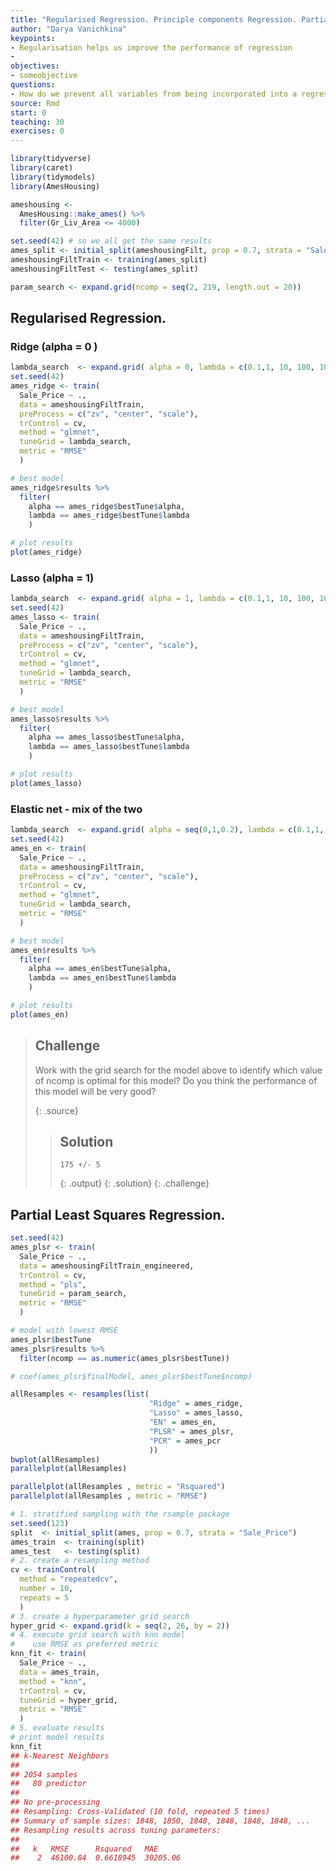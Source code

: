 ```yaml
---
title: "Regularised Regression. Principle components Regression. Partial Least Squares Regression."
author: "Darya Vanichkina"
keypoints:
- Regularisation helps us improve the performance of regression
- 
objectives:
- someobjective
questions:
- How do we prevent all variables from being incorporated into a regression model?
source: Rmd
start: 0
teaching: 30
exercises: 0
---
```




```r

library(tidyverse)
library(caret)
library(tidymodels)
library(AmesHousing)
```

```r
ameshousing <- 
  AmesHousing::make_ames() %>% 
  filter(Gr_Liv_Area <= 4000)

set.seed(42) # so we all get the same results
ames_split <- initial_split(ameshousingFilt, prop = 0.7, strata = "Sale_Price")
ameshousingFiltTrain <- training(ames_split)
ameshousingFiltTest <- testing(ames_split)
```

```r
param_search <- expand.grid(ncomp = seq(2, 219, length.out = 20))

```



## Regularised Regression. 

### Ridge (alpha = 0 )

```r
lambda_search  <- expand.grid( alpha = 0, lambda = c(0.1,1, 10, 100, 1000, 10000))
set.seed(42)
ames_ridge <- train(
  Sale_Price ~ ., 
  data = ameshousingFiltTrain,
  preProcess = c("zv", "center", "scale"),
  trControl = cv,
  method = "glmnet", 
  tuneGrid = lambda_search,
  metric = "RMSE"
  )

# best model
ames_ridge$results %>%
  filter(
    alpha == ames_ridge$bestTune$alpha,
    lambda == ames_ridge$bestTune$lambda
    )

# plot results
plot(ames_ridge)
```

### Lasso (alpha = 1)


```r
lambda_search  <- expand.grid( alpha = 1, lambda = c(0.1,1, 10, 100, 1000, 10000))
set.seed(42)
ames_lasso <- train(
  Sale_Price ~ ., 
  data = ameshousingFiltTrain,
  preProcess = c("zv", "center", "scale"),
  trControl = cv,
  method = "glmnet", 
  tuneGrid = lambda_search,
  metric = "RMSE"
  )

# best model
ames_lasso$results %>%
  filter(
    alpha == ames_lasso$bestTune$alpha,
    lambda == ames_lasso$bestTune$lambda
    )

# plot results
plot(ames_lasso)
```


### Elastic net - mix of the two


```r
lambda_search  <- expand.grid( alpha = seq(0,1,0.2), lambda = c(0.1,1, 10, 100, 1000, 10000))
set.seed(42)
ames_en <- train(
  Sale_Price ~ ., 
  data = ameshousingFiltTrain,
  preProcess = c("zv", "center", "scale"),
  trControl = cv,
  method = "glmnet", 
  tuneGrid = lambda_search,
  metric = "RMSE"
  )

# best model
ames_en$results %>%
  filter(
    alpha == ames_en$bestTune$alpha,
    lambda == ames_en$bestTune$lambda
    )

# plot results
plot(ames_en)
```



> ## Challenge
>
> Work with the grid search for the model above to identify which value of ncomp is optimal for this model?
> Do you think the performance of this model will be very good?
> 
> {: .source}
>
> > ## Solution
> > 
> > ~~~
> > 175 +/- 5
> > 
> > ~~~
> > 
> > {: .output}
> {: .solution}
{: .challenge}




## Partial Least Squares Regression.

```r
set.seed(42)
ames_plsr <- train(
  Sale_Price ~ ., 
  data = ameshousingFiltTrain_engineered, 
  trControl = cv,
  method = "pls",
  tuneGrid = param_search,
  metric = "RMSE"
  )

# model with lowest RMSE
ames_plsr$bestTune
ames_plsr$results %>%
  filter(ncomp == as.numeric(ames_plsr$bestTune))

# coef(ames_plsr$finalModel, ames_plsr$bestTune$ncomp)
```




```r
allResamples <- resamples(list(
                               "Ridge" = ames_ridge,
                               "Lasso" = ames_lasso,
                               "EN" = ames_en,
                               "PLSR" = ames_plsr, 
                               "PCR" = ames_pcr
                               ))
bwplot(allResamples)
parallelplot(allResamples)

parallelplot(allResamples , metric = "Rsquared")
parallelplot(allResamples , metric = "RMSE")
```





```r
# 1. stratified sampling with the rsample package
set.seed(123)
split  <- initial_split(ames, prop = 0.7, strata = "Sale_Price")
ames_train  <- training(split)
ames_test   <- testing(split)
# 2. create a resampling method
cv <- trainControl(
  method = "repeatedcv", 
  number = 10, 
  repeats = 5
  )
# 3. create a hyperparameter grid search
hyper_grid <- expand.grid(k = seq(2, 26, by = 2))
# 4. execute grid search with knn model
#    use RMSE as preferred metric
knn_fit <- train(
  Sale_Price ~ ., 
  data = ames_train, 
  method = "knn", 
  trControl = cv, 
  tuneGrid = hyper_grid,
  metric = "RMSE"
  )
# 5. evaluate results
# print model results
knn_fit
## k-Nearest Neighbors 
## 
## 2054 samples
##   80 predictor
## 
## No pre-processing
## Resampling: Cross-Validated (10 fold, repeated 5 times) 
## Summary of sample sizes: 1848, 1850, 1848, 1848, 1848, 1848, ... 
## Resampling results across tuning parameters:
## 
##   k   RMSE      Rsquared   MAE     
##    2  46100.84  0.6618945  30205.06
```

